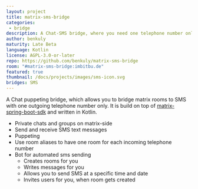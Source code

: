 ```yaml
---
layout: project
title: matrix-sms-bridge
categories: 
 - bridge
description: A Chat-SMS bridge, where you need one telephone number only
author: benkuly
maturity: Late Beta
language: Kotlin
license: AGPL-3.0-or-later
repo: https://github.com/benkuly/matrix-sms-bridge
room: "#matrix-sms-bridge:imbitbu.de"
featured: true
thumbnail: /docs/projects/images/sms-icon.svg
bridges: SMS
---
```


A Chat puppeting bridge, which allows you to bridge matrix rooms to SMS with one outgoing telephone number only. It is build on top of [matrix-spring-boot-sdk](https://github.com/benkuly/matrix-spring-boot-sdk) and written in Kotlin.

* Private chats and groups on matrix-side
* Send and receive SMS text messages   
* Puppeting
* Use room aliases to have one room for each incoming telephone number
* Bot for automated sms sending
  * Creates rooms for you
  * Writes messages for you
  * Allows you to send SMS at a specific time and date
  * Invites users for you, when room gets created
